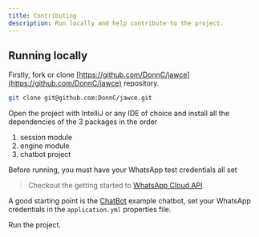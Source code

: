 ```yaml
---
title: Contributing
description: Run locally and help contribute to the project.
---
```

## Running locally

Firstly, fork or clone [https://github.com/DonnC/jawce](https://github.com/DonnC/jawce) repository.

```bash
git clone git@github.com:DonnC/jawce.git
```

Open the project with IntelliJ or any IDE of choice and install all the dependencies of the 3 packages in the order

1. session module
2. engine module
3. chatbot project

<Warning>
    Before running, you must have your WhatsApp test credentials all set
</Warning>

> Checkout the getting started to [WhatsApp Cloud API](https://developers.facebook.com/docs/whatsapp/cloud-api/get-started/).

A good starting point is the [ChatBot](https://github.com/DonnC/jawce/tree/main/chatbot) example chatbot, set your WhatsApp credentials in the `application.yml` properties file.

Run the project.
